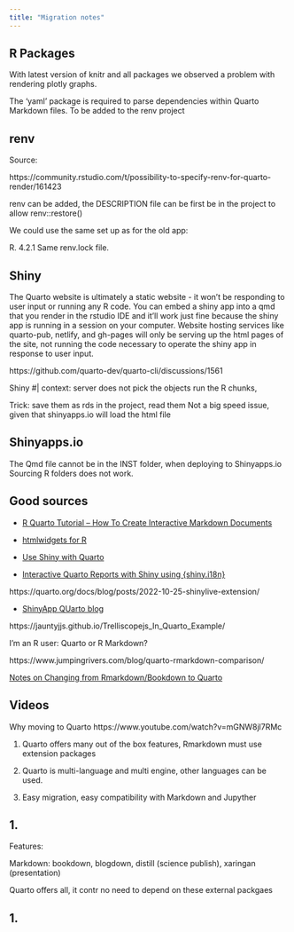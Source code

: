 ```yaml
---
title: "Migration notes"
---
```


## R Packages

With latest version of knitr and all packages we observed a problem with rendering plotly graphs.

The 'yaml' package is required to parse dependencies within Quarto Markdown files. To be added to the renv project

## renv

Source:

https://community.rstudio.com/t/possibility-to-specify-renv-for-quarto-render/161423

renv can be added, the DESCRIPTION file can be first be in the project to allow renv::restore()

We could use the same set up as for the old app:

R. 4.2.1 Same renv.lock file.

## Shiny

The Quarto website is ultimately a static website - it won't be responding to user input or running any R code. You can embed a shiny app into a qmd that you render in the rstudio IDE and it'll work just fine because the shiny app is running in a session on your computer. Website hosting services like quarto-pub, netlify, and gh-pages will only be serving up the html pages of the site, not running the code necessary to operate the shiny app in response to user input.

https://github.com/quarto-dev/quarto-cli/discussions/1561

Shiny #\| context: server does not pick the objects run the R chunks,

Trick: save them as rds in the project, read them Not a big speed issue, given that shinyapps.io will load the html file

## Shinyapps.io

The Qmd file cannot be in the INST folder, when deploying to Shinyapps.io Sourcing R folders does not work.

## Good sources

-   [R Quarto Tutorial -- How To Create Interactive Markdown Documents](https://r-craft.org/r-news/r-quarto-tutorial-how-to-create-interactive-markdown-documents/)

-   [htmlwidgets for R](https://quarto.org/docs/interactive/widgets/htmlwidgets.html)

-   [Use Shiny with Quarto](https://quarto.org/docs/interactive/shiny/)

-   [Interactive Quarto Reports with Shiny using {shiny.i18n}](https://www.r-bloggers.com/2023/03/interactive-quarto-reports-with-shiny-using-shiny-i18n/)

https://quarto.org/docs/blog/posts/2022-10-25-shinylive-extension/

-   [ShinyApp QUarto blog](https://community.rstudio.com/t/shinyapp-in-quarto-blog/159319/2)

https://jauntyjjs.github.io/Trelliscopejs_In_Quarto_Example/

I'm an R user: Quarto or R Markdown?

https://www.jumpingrivers.com/blog/quarto-rmarkdown-comparison/

[Notes on Changing from Rmarkdown/Bookdown to Quarto](https://www.njtierney.com/post/2022/04/11/rmd-to-qmd/)

## Videos

Why moving to Quarto https://www.youtube.com/watch?v=mGNW8jl7RMc

1.  Quarto offers many out of the box features, Rmarkdown must use extension packages

2.  Quarto is multi-language and multi engine, other languages can be used.

3.  Easy migration, easy compatibility with Markdown and Jupyther

<!-- 4. On Shinyapps.io quarto renders the html file in the project, Rmarkdown renders the Rmd file and executes all the code, which makes it much faster to load in Quarto -->

<!-- See log file Rmarkdown -->

<!-- https://www.shinyapps.io/admin/#/application/5623831/logs -->

<!-- See logfile Quarto -->

<!-- https://www.shinyapps.io/admin/#/application/9456928/logs -->

## 1.

Features:

Markdown: bookdown, blogdown, distill (science publish), xaringan (presentation)

Quarto offers all, it contr no need to depend on these external packgaes

## 1.
